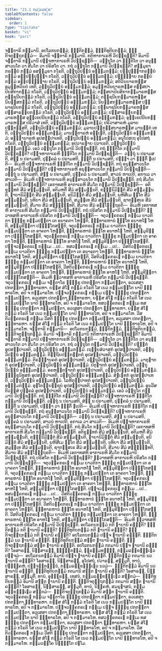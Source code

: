 ```yaml
---
title: "21.1 ກມ຺ມວຄ຺ຄ"
tableOfContents: false
sidebar:
  order: 1
type: "tipitaka"
basket: "vi"
book: "pari"
---
```



<DynamicBreadcrumb />

<Division number="482" book="pari">

<Paragraph number="2393" book="pari">
ຈຕ຺ຕາຣິ ກມ຺ມານິ. ອປໂລກນກມ຺ມໍ, ຎຕ຺ຕິກມ຺ມໍ, ຎຕ຺ຕິທຸຕິຍກມ຺ມໍ, ຎຕ຺ຕິຈຕຸຕ຺ຖກມ຺ມໍ—  ອິມານິ ຈຕ຺ຕາຣິ ກມ຺ມານິ. ກຕິຫາກາເຣຫິ ວິປຊ຺ຊນ຺ຕິ? ອິມານິ ຈຕ຺ຕາຣິ ກມ຺ມານິ ປຎ຺ຈຫາກາເຣຫິ ວິປຊ຺ຊນ຺ຕິ—  ວຕ຺ຖຸໂຕ ວາ ຎຕ຺ຕິໂຕ ວາ ອນຸສ຺ສາວນໂຕ ວາ ສີມໂຕ ວາ ປຣິສໂຕ ວາ.
</Paragraph>

</Division>
<Division number="483" book="pari">

<Paragraph number="2394" book="pari">
ກຖໍ <Emphasis>ວຕ຺ຖຸໂຕ ກມ຺ມານິ ວິປຊ຺ຊນ຺ຕິ</Emphasis>? ສມ຺ມຸຂາກຣຓີຍໍ ກມ຺ມໍ ອສມ຺ມຸຂາ ກໂຣຕິ, ວຕ຺ຖຸວິປນ຺ນໍ ອຘມ຺ມກມ຺ມໍ; ປຏິປຸຈ຺ຉາກຣຓີຍໍ ກມ຺ມໍ ອປ຺ປຏິປຸຈ຺ຉາ ກໂຣຕິ, ວຕ຺ຖຸວິປນ຺ນໍ ອຘມ຺ມກມ຺ມໍ; ປຏິຎ຺ຎາຍ ກຣຓີຍໍ ກມ຺ມໍ ອປ຺ປຏິຎ຺ຎາຍ ກໂຣຕິ, ວຕ຺ຖຸວິປນ຺ນໍ ອຘມ຺ມກມ຺ມໍ; ສຕິວິນຍາຣຫສ຺ສ ອມູຬ຺ຫວິນຍໍ ເທຕິ, ວຕ຺ຖຸວິປນ຺ນໍ ອຘມ຺ມກມ຺ມໍ; ອມູຬ຺ຫວິນຍາຣຫສ຺ສ ຕສ຺ສປາປິຍສິກາກມ຺ມໍ ກໂຣຕິ, ວຕ຺ຖຸວິປນ຺ນໍ ອຘມ຺ມກມ຺ມໍ; ຕສ຺ສປາປິຍສິກາກມ຺ມາຣຫສ຺ສ ຕຊ຺ຊນີຍກມ຺ມໍ ກໂຣຕິ, ວຕ຺ຖຸວິປນ຺ນໍ ອຘມ຺ມກມ຺ມໍ; ຕຊ຺ຊນີຍກມ຺ມາຣຫສ຺ສ ນິຍສ຺ສກມ຺ມໍ ກໂຣຕິ, ວຕ຺ຖຸວິປນ຺ນໍ ອຘມ຺ມກມ຺ມໍ; ນິຍສ຺ສກມ຺ມາຣຫສ຺ສ ປພ຺ພາຊນີຍກມ຺ມໍ ກໂຣຕິ, ວຕ຺ຖຸວິປນ຺ນໍ ອຘມ຺ມກມ຺ມໍ; ປພ຺ພາຊນີຍກມ຺ມາຣຫສ຺ສ ປຏິສາຣຓີຍກມ຺ມໍ ກໂຣຕິ, ວຕ຺ຖຸວິປນ຺ນໍ ອຘມ຺ມກມ຺ມໍ; ປຏິສາຣຓີຍກມ຺ມາຣຫສ຺ສ ອຸກ຺ເຂປນີຍກມ຺ມໍ ກໂຣຕິ, ວຕ຺ຖຸວິປນ຺ນໍ ອຘມ຺ມກມ຺ມໍ; ອຸກ຺ເຂປນີຍກມ຺ມາຣຫສ຺ສ ປຣິວາສໍ ເທຕິ, ວຕ຺ຖຸວິປນ຺ນໍ ອຘມ຺ມກມ຺ມໍ; ປຣິວາສາຣຫໍ ມູລາຍ ປຏິກສ຺ສຕິ, ວຕ຺ຖຸວິປນ຺ນໍ ອຘມ຺ມກມ຺ມໍ; ມູລາຍປຏິກສ຺ສນາຣຫສ຺ສ ມານຕ຺ຕໍ ເທຕິ, ວຕ຺ຖຸວິປນ຺ນໍ ອຘມ຺ມກມ຺ມໍ; ມານຕ຺ຕາຣຫໍ ອພ຺ເຠຕິ, ວຕ຺ຖຸວິປນ຺ນໍ ອຘມ຺ມກມ຺ມໍ; ອພ຺ຠານາຣຫໍ ອຸປສມ຺ປາເທຕິ, ວຕ຺ຖຸວິປນ຺ນໍ ອຘມ຺ມກມ຺ມໍ; ອນຸໂປສເຖ ອຸໂປສຖໍ ກໂຣຕິ, ວຕ຺ຖຸວິປນ຺ນໍ ອຘມ຺ມກມ຺ມໍ; ອປວາຣຓາຍ ປວາເຣຕິ, ວຕ຺ຖຸວິປນ຺ນໍ ອຘມ຺ມກມ຺ມໍ. ເອວໍ ວຕ຺ຖຸໂຕ ກມ຺ມານິ ວິປຊ຺ຊນ຺ຕິ.
</Paragraph>

</Division>
<Division number="484" book="pari">

<Paragraph number="2395" book="pari">
ກຖໍ <Emphasis>ຎຕ຺ຕິໂຕ ກມ຺ມານິ ວິປຊ຺ຊນ຺ຕິ</Emphasis>? ປຎ຺ຈຫາກາເຣຫິ ຎຕ຺ຕິໂຕ ກມ຺ມານິ ວິປຊ຺ຊນ຺ຕິ—  ວຕ຺ຖຸໍ ນ ປຣາມສຕິ, ສໍຆໍ ນ ປຣາມສຕິ, ປຸຄ຺ຄລໍ ນ ປຣາມສຕິ, ຎຕ຺ຕິໍ ນ ປຣາມສຕິ, ປຈ຺ຉາ ວາ ຎຕ຺ຕິໍ ຐເປຕິ—  ອິເມຫິ ປຎ຺ຈຫາກາເຣຫິ ຎຕ຺ຕິໂຕ ກມ຺ມານິ ວິປຊ຺ຊນ຺ຕິ.
</Paragraph>

</Division>
<Division number="485" book="pari">

<Paragraph number="2396" book="pari">
ກຖໍ <Emphasis>ອນຸສ຺ສາວນໂຕ ກມ຺ມານິ ວິປຊ຺ຊນ຺ຕິ</Emphasis>? ປຎ຺ຈຫາກາເຣຫິ ອນຸສ຺ສາວນໂຕ ກມ຺ມານິ ວິປຊ຺ຊນ຺ຕິ—  ວຕ຺ຖຸໍ ນ ປຣາມສຕິ, ສໍຆໍ ນ ປຣາມສຕິ, ປຸຄ຺ຄລໍ ນ ປຣາມສຕິ, ສາວນໍ ຫາເປຕິ, ອກາເລ ວາ ສາເວຕິ—  ອິເມຫິ ປຎ຺ຈຫາກາເຣຫິ ອນຸສ຺ສາວນໂຕ ກມ຺ມານິ ວິປຊ຺ຊນ຺ຕິ.
</Paragraph>

</Division>
<Division number="486" book="pari">

<Paragraph number="2397" book="pari">
ກຖໍ <Emphasis>ສີມໂຕ ກມ຺ມານິ ວິປຊ຺ຊນ຺ຕິ</Emphasis>? ເອກາທສຫິ ອາກາເຣຫິ ສີມໂຕ ກມ຺ມານິ ວິປຊ຺ຊນ຺ຕິ—  ອຕິຂຸທ຺ທກໍ ສີມໍ ສມ຺ມນ຺ນຕິ, ອຕິມຫຕິໍ ສີມໍ ສມ຺ມນ຺ນຕິ, ຂຓ຺ຑນິມິຕ຺ຕໍ ສີມໍ ສມ຺ມນ຺ນຕິ, ຉາຍານິມິຕ຺ຕໍ ສີມໍ ສມ຺ມນ຺ນຕິ, ອນິມິຕ຺ຕໍ ສີມໍ ສມ຺ມນ຺ນຕິ, ພຫິສີເມ ຐິໂຕ ສີມໍ ສມ຺ມນ຺ນຕິ, ນທິຍາ ສີມໍ ສມ຺ມນ຺ນຕິ, ສມຸທ຺ເທ ສີມໍ ສມ຺ມນ຺ນຕິ, ຊາຕສ຺ສເຣ ສີມໍ ສມ຺ມນ຺ນຕິ, ສີມາຍ ສີມໍ ສມ຺ຠິນ຺ທຕິ, ສີມາຍ ສີມໍ ອຊ຺ໂຌຕ຺ຖຣຕິ—  ອິເມຫິ ເອກາທສຫິ ອາກາເຣຫິ ສີມໂຕ ກມ຺ມານິ ວິປຊ຺ຊນ຺ຕິ.
</Paragraph>

</Division>
<Division number="487" book="pari">

<Paragraph number="2398" book="pari">
ກຖໍ <Emphasis>ປຣິສໂຕ ກມ຺ມານິ ວິປຊ຺ຊນ຺ຕິ</Emphasis>? ທ຺ວາທສຫິ ອາກາເຣຫິ ປຣິສໂຕ ກມ຺ມານິ ວິປຊ຺ຊນ຺ຕິ—  ຈຕຸວຄ຺ຄກຣເຓ ກມ຺ເມ ຍາວຕິກາ ຠິກ຺ຂູ ກມ຺ມປຕ຺ຕາ ເຕ ອນາຄຕາ ໂຫນ຺ຕິ, ຉນ຺ທາຣຫານໍ ຉນ຺ໂທ ອນາຫໂຏ ໂຫຕິ, ສມ຺ມຸຂີຠູຕາ ປຏິກ຺ໂກສນ຺ຕິ, ຈຕຸວຄ຺ຄກຣເຓ ກມ຺ເມ ຍາວຕິກາ ຠິກ຺ຂູ ກມ຺ມປຕ຺ຕາ ເຕ ອາຄຕາ ໂຫນ຺ຕິ, ຉນ຺ທາຣຫານໍ ຉນ຺ໂທ ອນາຫໂຏ ໂຫຕິ, ສມ຺ມຸຂີຠູຕາ ປຏິກ຺ໂກສນ຺ຕິ, ຈຕຸວຄ຺ຄກຣເຓ ກມ຺ເມ ຍາວຕິກາ ຠິກ຺ຂູ ກມ຺ມປຕ຺ຕາ ເຕ ອາຄຕາ ໂຫນ຺ຕິ, ຉນ຺ທາຣຫານໍ ຉນ຺ໂທ ອາຫໂຏ ໂຫຕິ, ສມ຺ມຸຂີຠູຕາ ປຏິກ຺ໂກສນ຺ຕິ. ປຎ຺ຈວຄ຺ຄກຣເຓ ກມ຺ເມ …ເປ…  ທສວຄ຺ຄກຣເຓ ກມ຺ເມ …ເປ…  ວີສຕິວຄ຺ຄກຣເຓ ກມ຺ເມ ຍາວຕິກາ ຠິກ຺ຂູ ກມ຺ມປຕ຺ຕາ ເຕ ອນາຄຕາ ໂຫນ຺ຕິ, ຉນ຺ທາຣຫານໍ ຉນ຺ໂທ ອນາຫໂຏ ໂຫຕິ, ສມ຺ມຸຂີຠູຕາ ປຏິກ຺ໂກສນ຺ຕິ, ວີສຕິວຄ຺ຄກຣເຓ ກມ຺ເມ ຍາວຕິກາ ຠິກ຺ຂູ ກມ຺ມປຕ຺ຕາ ເຕ ອາຄຕາ ໂຫນ຺ຕິ, ຉນ຺ທາຣຫານໍ ຉນ຺ໂທ ອນາຫໂຏ ໂຫຕິ, ສມ຺ມຸຂີຠູຕາ ປຏິກ຺ໂກສນ຺ຕິ, ວີສຕິວຄ຺ຄກຣເຓ ກມ຺ເມ ຍາວຕິກາ ຠິກ຺ຂູ ກມ຺ມປຕ຺ຕາ ເຕ ອາຄຕາ ໂຫນ຺ຕິ, ຉນ຺ທາຣຫານໍ ຉນ຺ໂທ ອາຫໂຏ ໂຫຕິ, ສມ຺ມຸຂີຠູຕາ ປຏິກ຺ໂກສນ຺ຕິ—  ອິເມຫິ ທ຺ວາທສຫິ ອາກາເຣຫິ ປຣິສໂຕ ກມ຺ມານິ ວິປຊ຺ຊນ຺ຕິ.
</Paragraph>

</Division>
<Division number="488" book="pari">

<Paragraph number="2399" book="pari">
ຈຕຸວຄ຺ຄກຣເຓ ກມ຺ເມ ຈຕ຺ຕາໂຣ ຠິກ຺ຂູ ປກຕຕ຺ຕາ ກມ຺ມປຕ຺ຕາ, ອວເສສາ ປກຕຕ຺ຕາ ຉນ຺ທາຣຫາ. ຍສ຺ສ ສໍໂຆ ກມ຺ມໍ ກໂຣຕິ ໂສ ເນວ ກມ຺ມປຕ຺ໂຕ ນາປິ ຉນ຺ທາຣໂຫ, ອປິ ຈ ກມ຺ມາຣໂຫ. ປຎ຺ຈວຄ຺ຄກຣເຓ ກມ຺ເມ ປຎ຺ຈ ຠິກ຺ຂູ ປກຕຕ຺ຕາ ກມ຺ມປຕ຺ຕາ, ອວເສສາ ປກຕຕ຺ຕາ ຉນ຺ທາຣຫາ. ຍສ຺ສ ສໍໂຆ ກມ຺ມໍ ກໂຣຕິ ໂສ ເນວ ກມ຺ມປຕ຺ໂຕ ນາປິ ຉນ຺ທາຣໂຫ, ອປິ ຈ ກມ຺ມາຣໂຫ. ທສວຄ຺ຄກຣເຓ ກມ຺ເມ ທສ ຠິກ຺ຂູ ປກຕຕ຺ຕາ ກມ຺ມປຕ຺ຕາ, ອວເສສາ ປກຕຕ຺ຕາ ຉນ຺ທາຣຫາ. ຍສ຺ສ ສໍໂຆ ກມ຺ມໍ ກໂຣຕິ ໂສ ເນວ ກມ຺ມປຕ຺ໂຕ ນາປິ ຉນ຺ທາຣໂຫ, ອປິ ຈ ກມ຺ມາຣໂຫ. ວີສຕິວຄ຺ຄກຣເຓ ກມ຺ເມ ວີສຕິ ຠິກ຺ຂູ ປກຕຕ຺ຕາ ກມ຺ມປຕ຺ຕາ, ອວເສສາ ປກຕຕ຺ຕາ ຉນ຺ທາຣຫາ. ຍສ຺ສ ສໍໂຆ ກມ຺ມໍ ກໂຣຕິ ໂສ ເນວ ກມ຺ມປຕ຺ໂຕ ນາປິ ຉນ຺ທາຣໂຫ, ອປິ ຈ ກມ຺ມາຣໂຫ.
</Paragraph>

</Division>
<Division number="489" book="pari">

<Paragraph number="2400" book="pari">
ຈຕ຺ຕາຣິ ກມ຺ມານິ—  ອປໂລກນກມ຺ມໍ, ຎຕ຺ຕິກມ຺ມໍ, ຎຕ຺ຕິທຸຕິຍກມ຺ມໍ, ຎຕ຺ຕິຈຕຸຕ຺ຖກມ຺ມໍ. ອິມານິ ຈຕ຺ຕາຣິ ກມ຺ມານິ ກຕິຫາກາເຣຫິ ວິປຊ຺ຊນ຺ຕິ? ອິມານິ ຈຕ຺ຕາຣິ ກມ຺ມານິ ປຎ຺ຈຫາກາເຣຫິ ວິປຊ຺ຊນ຺ຕິ—  ວຕ຺ຖຸໂຕ ວາ ຎຕ຺ຕິໂຕ ວາ ອນຸສ຺ສາວນໂຕ ວາ ສີມໂຕ ວາ ປຣິສໂຕ ວາ.
</Paragraph>

</Division>
<Division number="490" book="pari">

<Paragraph number="2401" book="pari">
ກຖໍ <Emphasis>ວຕ຺ຖຸໂຕ ກມ຺ມານິ ວິປຊ຺ຊນ຺ຕິ</Emphasis>? ປຓ຺ຑກໍ ອຸປສມ຺ປາເທຕິ, ວຕ຺ຖຸວິປນ຺ນໍ ອຘມ຺ມກມ຺ມໍ. ເຖຍ຺ຍສໍວາສກໍ ອຸປສມ຺ປາເທຕິ, ວຕ຺ຖຸວິປນ຺ນໍ ອຘມ຺ມກມ຺ມໍ. ຕິຕ຺ຖິຍປກ຺ກນ຺ຕກໍ ອຸປສມ຺ປາເທຕິ, ວຕ຺ຖຸວິປນ຺ນໍ ອຘມ຺ມກມ຺ມໍ. ຕິຣຈ຺ຉານຄຕໍ ອຸປສມ຺ປາເທຕິ, ວຕ຺ຖຸວິປນ຺ນໍ ອຘມ຺ມກມ຺ມໍ. ມາຕຸຆາຕກໍ ອຸປສມ຺ປາເທຕິ, ວຕ຺ຖຸວິປນ຺ນໍ ອຘມ຺ມກມ຺ມໍ. ປິຕຸຆາຕກໍ ອຸປສມ຺ປາເທຕິ, ວຕ຺ຖຸວິປນ຺ນໍ ອຘມ຺ມກມ຺ມໍ. ອຣຫນ຺ຕຆາຕກໍ ອຸປສມ຺ປາເທຕິ, ວຕ຺ຖຸວິປນ຺ນໍ ອຘມ຺ມກມ຺ມໍ. ຠິກ຺ຂຸນິທູສກໍ ອຸປສມ຺ປາເທຕິ, ວຕ຺ຖຸວິປນ຺ນໍ ອຘມ຺ມກມ຺ມໍ. ສໍຆເຠທກໍ ອຸປສມ຺ປາເທຕິ, ວຕ຺ຖຸວິປນ຺ນໍ ອຘມ຺ມກມ຺ມໍ. ໂລຫິຕຸປ຺ປາທກໍ ອຸປສມ຺ປາເທຕິ, ວຕ຺ຖຸວິປນ຺ນໍ ອຘມ຺ມກມ຺ມໍ. ອຸຠໂຕພ຺ຍຎ຺ຊນໍ ອຸປສມ຺ປາເທຕິ, ວຕ຺ຖຸວິປນ຺ນໍ ອຘມ຺ມກມ຺ມໍ. ອູນວີສຕິວສ຺ສໍ ປຸຄ຺ຄລໍ ອຸປສມ຺ປາເທຕິ, ວຕ຺ຖຸວິປນ຺ນໍ ອຘມ຺ມກມ຺ມໍ. ເອວໍ ວຕ຺ຖຸໂຕ ກມ຺ມານິ ວິປຊ຺ຊນ຺ຕິ.
</Paragraph>

</Division>
<Division number="491" book="pari">

<Paragraph number="2402" book="pari">
ກຖໍ <Emphasis>ຎຕ຺ຕິໂຕ ກມ຺ມານິ ວິປຊ຺ຊນ຺ຕິ</Emphasis>? ປຎ຺ຈຫາກາເຣຫິ ຎຕ຺ຕິໂຕ ກມ຺ມານິ ວິປຊ຺ຊນ຺ຕິ. ວຕ຺ຖຸໍ ນ ປຣາມສຕິ, ສໍຆໍ ນ ປຣາມສຕິ, ປຸຄ຺ຄລໍ ນ ປຣາມສຕິ, ຎຕ຺ຕິໍ ນ ປຣາມສຕິ, ປຈ຺ຉາ ວາ ຎຕ຺ຕິໍ ຐເປຕິ—  ອິເມຫິ ປຎ຺ຈຫາກາເຣຫິ ຎຕ຺ຕິໂຕ ກມ຺ມານິ ວິປຊ຺ຊນ຺ຕິ.
</Paragraph>

</Division>
<Division number="492" book="pari">

<Paragraph number="2403" book="pari">
ກຖໍ <Emphasis>ອນຸສ຺ສາວນໂຕ ກມ຺ມານິ ວິປຊ຺ຊນ຺ຕິ</Emphasis>? ປຎ຺ຈຫາກາເຣຫິ ອນຸສ຺ສາວນໂຕ ກມ຺ມານິ ວິປຊ຺ຊນ຺ຕິ—  ວຕ຺ຖຸໍ ນ ປຣາມສຕິ, ສໍຆໍ ນ ປຣາມສຕິ, ປຸຄ຺ຄລໍ ນ ປຣາມສຕິ, ສາວນໍ ຫາເປຕິ, ອກາເລ ວາ ສາເວຕິ—  ອິເມຫິ ປຎ຺ຈຫາກາເຣຫິ ອນຸສ຺ສາວນໂຕ ກມ຺ມານິ ວິປຊ຺ຊນ຺ຕິ.
</Paragraph>

</Division>
<Division number="493" book="pari">

<Paragraph number="2404" book="pari">
ກຖໍ <Emphasis>ສີມໂຕ ກມ຺ມານິ ວິປຊ຺ຊນ຺ຕິ</Emphasis>? ເອກາທສຫິ ອາກາເຣຫິ ສີມໂຕ ກມ຺ມານິ ວິປຊ຺ຊນ຺ຕິ. ອຕິຂຸທ຺ທກໍ ສີມໍ ສມ຺ມນ຺ນຕິ, ອຕິມຫຕິໍ ສີມໍ ສມ຺ມນ຺ນຕິ, ຂຓ຺ຑນິມິຕ຺ຕໍ ສີມໍ ສມ຺ມນ຺ນຕິ, ຉາຍານິມິຕ຺ຕໍ ສີມໍ ສມ຺ມນ຺ນຕິ, ອນິມິຕ຺ຕໍ ສີມໍ ສມ຺ມນ຺ນຕິ, ພຫິສີເມ ຐິໂຕ ສີມໍ ສມ຺ມນ຺ນຕິ, ນທິຍາ ສີມໍ ສມ຺ມນ຺ນຕິ, ສມຸທ຺ເທ ສີມໍ ສມ຺ມນ຺ນຕິ, ຊາຕສ຺ສເຣ ສີມໍ ສມ຺ມນ຺ນຕິ, ສີມາຍ ສີມໍ ສມ຺ຠິນ຺ທຕິ, ສີມາຍ ສີມໍ ອຊ຺ໂຌຕ຺ຖຣຕິ—  ອິເມຫິ ເອກາທສຫິ ອາກາເຣຫິ ສີມໂຕ ກມ຺ມານິ ວິປຊ຺ຊນ຺ຕິ.
</Paragraph>

</Division>
<Division number="494" book="pari">

<Paragraph number="2405" book="pari">
ກຖໍ <Emphasis>ປຣິສໂຕ ກມ຺ມານິ ວິປຊ຺ຊນ຺ຕິ</Emphasis>? ທ຺ວາທສຫິ ອາກາເຣຫິ ປຣິສໂຕ ກມ຺ມານິ ວິປຊ຺ຊນ຺ຕິ—  ຈຕຸວຄ຺ຄກຣເຓ ກມ຺ເມ ຍາວຕິກາ ຠິກ຺ຂູ ກມ຺ມປຕ຺ຕາ ເຕ ອນາຄຕາ ໂຫນ຺ຕິ, ຉນ຺ທາຣຫານໍ ຉນ຺ໂທ ອນາຫໂຏ ໂຫຕິ, ສມ຺ມຸຂີຠູຕາ ປຏິກ຺ໂກສນ຺ຕິ, ຈຕຸວຄ຺ຄກຣເຓ ກມ຺ເມ ຍາວຕິກາ ຠິກ຺ຂູ ກມ຺ມປຕ຺ຕາ ເຕ ອາຄຕາ ໂຫນ຺ຕິ, ຉນ຺ທາຣຫານໍ ຉນ຺ໂທ ອນາຫໂຏ ໂຫຕິ, ສມ຺ມຸຂີຠູຕາ ປຏິກ຺ໂກສນ຺ຕິ. ຈຕຸວຄ຺ຄກຣເຓ ກມ຺ເມ ຍາວຕິກາ ຠິກ຺ຂູ ກມ຺ມປຕ຺ຕາ ເຕ ອາຄຕາ ໂຫນ຺ຕິ, ຉນ຺ທາຣຫານໍ ຉນ຺ໂທ ອາຫໂຏ ໂຫຕິ, ສມ຺ມຸຂີຠູຕາ ປຏິກ຺ໂກສນ຺ຕິ. ປຎ຺ຈວຄ຺ຄກຣເຓ ກມ຺ເມ …ເປ…  ທສວຄ຺ຄກຣເຓ ກມ຺ເມ …ເປ…  ວີສຕິວຄ຺ຄກຣເຓ ກມ຺ເມ ຍາວຕິກາ ຠິກ຺ຂູ ກມ຺ມປຕ຺ຕາ ເຕ ອນາຄຕາ ໂຫນ຺ຕິ, ຉນ຺ທາຣຫານໍ ຉນ຺ໂທ ອນາຫໂຏ ໂຫຕິ, ສມ຺ມຸຂີຠູຕາ ປຏິກ຺ໂກສນ຺ຕິ. ວີສຕິວຄ຺ຄກຣເຓ ກມ຺ເມ ຍາວຕິກາ ຠິກ຺ຂູ ກມ຺ມປຕ຺ຕາ ເຕ ອາຄຕາ ໂຫນ຺ຕິ, ຉນ຺ທາຣຫານໍ ຉນ຺ໂທ ອນາຫໂຏ ໂຫຕິ, ສມ຺ມຸຂີຠູຕາ ປຏິກ຺ໂກສນ຺ຕິ. ວີສຕິວຄ຺ຄກຣເຓ ກມ຺ເມ ຍາວຕິກາ ຠິກ຺ຂູ ກມ຺ມປຕ຺ຕາ ເຕ ອາຄຕາ ໂຫນ຺ຕິ, ຉນ຺ທາຣຫານໍ ຉນ຺ໂທ ອາຫໂຏ ໂຫຕິ, ສມ຺ມຸຂີຠູຕາ ປຏິກ຺ໂກສນ຺ຕິ—  ອິເມຫິ ທ຺ວາທສຫິ ອາກາເຣຫິ ປຣິສໂຕ ກມ຺ມານິ ວິປຊ຺ຊນ຺ຕິ.
</Paragraph>

</Division>
<Division number="495" book="pari">

<Paragraph number="2406" book="pari">
ອປໂລກນກມ຺ມໍ ກຕິ ຐານານິ ຄຈ຺ຉຕິ? ຎຕ຺ຕິກມ຺ມໍ ກຕິ ຐານານິ ຄຈ຺ຉຕິ? ຎຕ຺ຕິທຸຕິຍກມ຺ມໍ ກຕິ ຐານານິ ຄຈ຺ຉຕິ? ຎຕ຺ຕິຈຕຸຕ຺ຖກມ຺ມໍ ກຕິ ຐານານິ ຄຈ຺ຉຕິ? ອປໂລກນກມ຺ມໍ ປຎ຺ຈ ຐານານິ ຄຈ຺ຉຕິ. ຎຕ຺ຕິກມ຺ມໍ ນວ ຐານານິ ຄຈ຺ຉຕິ. ຎຕ຺ຕິທຸຕິຍກມ຺ມໍ ສຕ຺ຕ ຐານານິ ຄຈ຺ຉຕິ. ຎຕ຺ຕິຈຕຸຕ຺ຖກມ຺ມໍ ສຕ຺ຕ ຐານານິ ຄຈ຺ຉຕິ.
</Paragraph>

</Division>
<Division number="496" book="pari">

<Paragraph number="2407" book="pari">
ອປໂລກນກມ຺ມໍ ກຕມານິ ປຎ຺ຈ ຐານານິ ຄຈ຺ຉຕິ? ໂອສາຣຓໍ, ນິສ຺ສາຣຓໍ, ຠຓ຺ຑຸກມ຺ມໍ, ພ຺ຣຫ຺ມທຓ຺ຑໍ, ກມ຺ມລກ຺ຂຓຎ຺ເຎວ ປຎ຺ຈມໍ—  ອປໂລກນກມ຺ມໍ ອິມານິ ປຎ຺ຈ ຐານານິ ຄຈ຺ຉຕິ. ຎຕ຺ຕິກມ຺ມໍ ກຕມານິ ນວ ຐານານິ ຄຈ຺ຉຕິ? ໂອສາຣຓໍ, ນິສ຺ສາຣຓໍ, ອຸໂປສຖໍ, ປວາຣຓໍ, ສມ຺ມຸຕິໍ, ທານໍ, ປຏິຄ຺ຄຫໍ, ປຈ຺ຈຸກ຺ກຑ຺ຒນໍ, ກມ຺ມລກ຺ຂຓຎ຺ເຎວ ນວມໍ—  ຎຕ຺ຕິກມ຺ມໍ ອິມານິ ນວ ຐານານິ ຄຈ຺ຉຕິ. ຎຕ຺ຕິທຸຕິຍກມ຺ມໍ ກຕມານິ ສຕ຺ຕ ຐານານິ ຄຈ຺ຉຕິ? ໂອສາຣຓໍ, ນິສ຺ສາຣຓໍ, ສມ຺ມຸຕິໍ, ທານໍ, ອຸທ຺ຘຣຓໍ, ເທສນໍ, ກມ຺ມລກ຺ຂຓຎ຺ເຎວ ສຕ຺ຕມໍ—  ຎຕ຺ຕິທຸຕິຍກມ຺ມໍ ອິມານິ ສຕ຺ຕ ຐານານິ ຄຈ຺ຉຕິ. ຎຕ຺ຕິຈຕຸຕ຺ຖກມ຺ມໍ ກຕມານິ ສຕ຺ຕ ຐານານິ ຄຈ຺ຉຕິ? ໂອສາຣຓໍ, ນິສ຺ສາຣຓໍ, ສມ຺ມຸຕິໍ, ທານໍ, ນິຄ຺ຄຫໍ, ສມນຸຠາສນໍ, ກມ຺ມລກ຺ຂຓຎ຺ເຎວ ສຕ຺ຕມໍ—  ຎຕ຺ຕິຈຕຸຕ຺ຖກມ຺ມໍ ອິມານິ ສຕ຺ຕ ຐານານິ ຄຈ຺ຉຕິ.
</Paragraph>

</Division>
<Division number="497" book="pari">

<Paragraph number="2408" book="pari">
ຈຕຸວຄ຺ຄກຣເຓ ກມ຺ເມ ຈຕ຺ຕາໂຣ ຠິກ຺ຂູ ປກຕຕ຺ຕາ ກມ຺ມປຕ຺ຕາ, ອວເສສາ ປກຕຕ຺ຕາ ຉນ຺ທາຣຫາ. ຍສ຺ສ ສໍໂຆ ກມ຺ມໍ ກໂຣຕິ ໂສ ເນວ ກມ຺ມປຕ຺ໂຕ ນາປິ ຉນ຺ທາຣໂຫ, ອປິ ຈ ກມ຺ມາຣໂຫ. ປຎ຺ຈວຄ຺ຄກຣເຓ ກມ຺ເມ ປຎ຺ຈ ຠິກ຺ຂູ ປກຕຕ຺ຕາ ກມ຺ມປຕ຺ຕາ, ອວເສສາ ປກຕຕ຺ຕາ ຉນ຺ທາຣຫາ. ຍສ຺ສ ສໍໂຆ ກມ຺ມໍ ກໂຣຕິ ໂສ ເນວ ກມ຺ມປຕ຺ໂຕ ນາປິ ຉນ຺ທາຣໂຫ, ອປິ ຈ ກມ຺ມາຣໂຫ. ທສວຄ຺ຄກຣເຓ ກມ຺ເມ ທສ ຠິກ຺ຂູ ປກຕຕ຺ຕາ ກມ຺ມປຕ຺ຕາ, ອວເສສາ ປກຕຕ຺ຕາ ຉນ຺ທາຣຫາ. ຍສ຺ສ ສໍໂຆ ກມ຺ມໍ ກໂຣຕິ ໂສ ເນວ ກມ຺ມປຕ຺ໂຕ ນາປິ ຉນ຺ທາຣໂຫ, ອປິ ຈ ກມ຺ມາຣໂຫ. ວີສຕິວຄ຺ຄກຣເຓ ກມ຺ເມ ວີສຕິ ຠິກ຺ຂູ ປກຕຕ຺ຕາ ກມ຺ມປຕ຺ຕາ, ອວເສສາ ປກຕຕ຺ຕາ ຉນ຺ທາຣຫາ. ຍສ຺ສ ສໍໂຆ ກມ຺ມໍ ກໂຣຕິ ໂສ ເນວ ກມ຺ມປຕ຺ໂຕ ນາປິ ຉນ຺ທາຣໂຫ, ອປິ ຈ ກມ຺ມາຣໂຫ.

</Paragraph>
</Division>

<Paragraph number="2409" type="center" book="pari">
ກມ຺ມວຄ຺ໂຄ ນິຏ຺ຐິໂຕ ປຐໂມ.
</Paragraph>